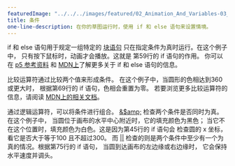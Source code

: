 ---
featuredImage: "../../../images/featured/02_Animation_And_Variables-03_Conditions-thumbnail.png"
title: 条件
one-line-description: 在你的草图运行时，使用 if 和 else 语句来设置情境。
---

if 和 else 语句用于规定一组特定的
<a href="https://developer.mozilla.org/en-US/docs/Web/JavaScript/Reference/Statements/block" target="_blank">块语句</a>
只在指定条件为真时运行。在这个例子中，
只有按下鼠标时，动画才会播放。这就是
第59行的 if 语句的作用。 你可以在 
<a href="https://p5js.org/reference/#/p5/if-else">p5 参考资料</a>
和 <a href="https://developer.mozilla.org/en-US/docs/Learn/JavaScript/Building_blocks/conditionals" target="_blank">MDN上</a>了解更多关于 if 和 else 语句的信息。


比较运算符通过比较两个值来形成条件。
在这个例子中，当圆形的色相达到360或更大时，
根据第69行的 if 语句，色相会重置为零。
若要浏览更多比较运算符的信息，请阅读
<a href="https://developer.mozilla.org/en-US/docs/Web/JavaScript/Reference/Operators#relational_operators" target="_blank">MDN上的相关文档</a>。

通过逻辑运算符，可以将条件进行组合。
<a href="https://developer.mozilla.org/en-US/docs/Web/JavaScript/Reference/Operators/Logical_AND" target="_blank">&amp;$amp;</a>
检查两个条件是否同时为真。在这个例子中，
当圆位于画布的水平中心附近时，它的填充颜色为黑色；
当它不在这个位置时，填充颜色为白色。这是因为第45行的 if 语句会
检查圆的 x 坐标，看它是否大于等于100
且不超过300。
而 <a href="https://developer.mozilla.org/en-US/docs/Web/JavaScript/Reference/Operators/Logical_OR" target="_blank">||</a>
 检查的则是两个条件中至少有一个为真的情况。根据第75行的 if 语句，
当圆到达画布的左边缘或右边缘时，
它会保持水平速度并调头。